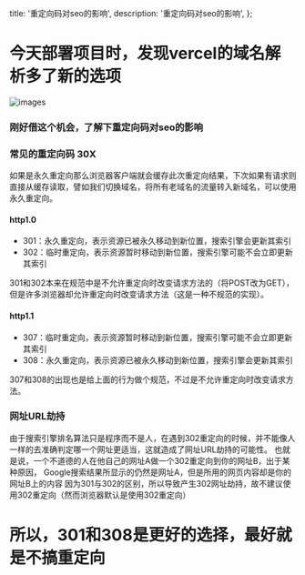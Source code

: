   title: '重定向码对seo的影响',
  description: '重定向码对seo的影响',
};

# 今天部署项目时，发现vercel的域名解析多了新的选项

![images](./image1.png)

### 刚好借这个机会，了解下重定向码对seo的影响

### 常见的重定向码 30X

如果是永久重定向那么浏览器客户端就会缓存此次重定向结果，下次如果有请求则直接从缓存读取，譬如我们切换域名，将所有老域名的流量转入新域名，可以使用永久重定向。
 
#### http1.0
 
- 301：永久重定向，表示资源已被永久移动到新位置，搜索引擎会更新其索引
- 302：临时重定向，表示资源暂时移动到新位置，搜索引擎可能不会立即更新其索引

301和302本来在规范中是不允许重定向时改变请求方法的（将POST改为GET），但是许多浏览器却允许重定向时改变请求方法（这是一种不规范的实现）。

#### http1.1

- 307：临时重定向，表示资源暂时移动到新位置，搜索引擎可能不会立即更新其索引
- 308：永久重定向，表示资源已被永久移动到新位置，搜索引擎会更新其索引

 307和308的出现也是给上面的行为做个规范，不过是不允许重定向时改变请求方法。

### 网址URL劫持

由于搜索引擎排名算法只是程序而不是人，在遇到302重定向的时候，并不能像人一样的去准确判定哪一个网址更适当，这就造成了网址URL劫持的可能性。
也就是说，一个不道德的人在他自己的网址A做一个302重定向到你的网址B，出于某种原因， Google搜索结果所显示的仍然是网址A，但是所用的网页内容却是你的网址B上的内容
因为301与302的区别，所以导致产生302网址劫持，故不建议使用302重定向（然而浏览器默认是使用302重定向）

# 所以，301和308是更好的选择，最好就是不搞重定向

